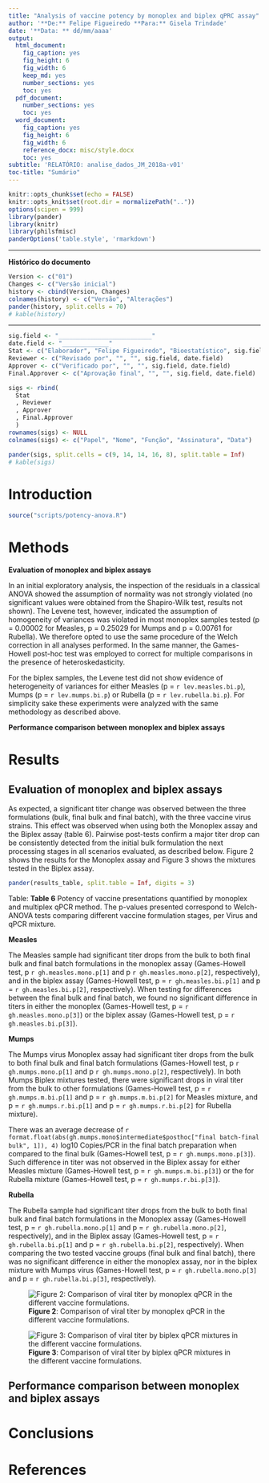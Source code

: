 ```yaml
---
title: "Analysis of vaccine potency by monoplex and biplex qPRC assay"
author: '**De:** Felipe Figueiredo **Para:** Gisela Trindade'
date: '**Data: ** dd/mm/aaaa'
output:
  html_document:
    fig_caption: yes
    fig_height: 6
    fig_width: 6
    keep_md: yes
    number_sections: yes
    toc: yes
  pdf_document:
    number_sections: yes
    toc: yes
  word_document:
    fig_caption: yes
    fig_height: 6
    fig_width: 6
    reference_docx: misc/style.docx
    toc: yes
subtitle: 'RELATÓRIO: analise_dados_JM_2018a-v01'
toc-title: "Sumário"
---
```


```r
knitr::opts_chunk$set(echo = FALSE)
knitr::opts_knit$set(root.dir = normalizePath(".."))
options(scipen = 999)
library(pander)
library(knitr)
library(philsfmisc)
panderOptions('table.style', 'rmarkdown')
```

---

**Histórico do documento**

```r
Version <- c("01")
Changes <- c("Versão inicial")
history <- cbind(Version, Changes)
colnames(history) <- c("Versão", "Alterações")
pander(history, split.cells = 70)
# kable(history)
```

---

<!-- # Assinaturas -->

```r
sig.field <- "__________________________"
date.field <- "_____________"
Stat <- c("Elaborador", "Felipe Figueiredo", "Bioestatístico", sig.field, date.field)
Reviewer <- c("Revisado por", "", "", sig.field, date.field)
Approver <- c("Verificado por", "", "", sig.field, date.field)
Final.Approver <- c("Aprovação final", "", "", sig.field, date.field)

sigs <- rbind(
  Stat
  , Reviewer
  , Approver
  , Final.Approver
  )
rownames(sigs) <- NULL
colnames(sigs) <- c("Papel", "Nome", "Função", "Assinatura", "Data")

pander(sigs, split.cells = c(9, 14, 14, 16, 8), split.table = Inf)
# kable(sigs)
```

<!-- # Lista de abreviaturas -->

# Introduction

<!-- ## Objetivos -->

<!-- ## Recepção e tratamento dos dados -->

```r
source("scripts/potency-anova.R")
```

# Methods

**Evaluation of monoplex and biplex assays**

In an initial exploratory analysis, the inspection of the residuals in a classical ANOVA showed the assumption of normality was not strongly violated (no significant values were obtained from the Shapiro-Wilk test, results not shown).
The Levene test, however, indicated the assumption of homogeneity of variances was violated in most monoplex samples tested (p = 0.00002 for Measles, p = 0.25029 for Mumps and p = 0.00761 for Rubella).
We therefore opted to use the same procedure of the Welch correction in all analyses performed.
In the same manner, the Games-Howell post-hoc test was employed to correct for multiple comparisons in the presence of heteroskedasticity.

For the biplex samples, the Levene test did not show evidence of heterogeneity of variances for either Measles (p = `r lev.measles.bi.p`), Mumps (p = `r lev.mumps.bi.p`) or Rubella (p = `r lev.rubella.bi.p`).
For simplicity sake these experiments were analyzed with the same methodology as described above.

**Performance comparison between monoplex and biplex assays**

# Results

## Evaluation of monoplex and biplex assays

As expected, a significant titer change was observed between the three formulations (bulk, final bulk and final batch), with the three vaccine virus strains.
This effect was observed when using both the Monoplex assay
<!-- (p = `r welch.aov.measles.mono.p`, p = `r welch.aov.mumps.mono.p` and p = `r welch.aov.rubella.mono.p` for Measles, Mumps and Rubella, respectively), -->
and the Biplex assay
<!-- (p = `r welch.aov.measles.bi.p`, p = `r welch.aov.mumps.m.bi.p`, p = `r welch.aov.mumps.r.bi.p`,  and p = `r welch.aov.rubella.bi.p` for Measles, Mumps coupled with Measles, Mumps coupled with Rubella and Rubella, respectively). -->
(table 6).
Pairwise post-tests confirm a major titer drop can be consistently detected from the initial bulk formulation the next processing stages in all scenarios evaluated, as described below.
Figure 2 shows the results for the Monoplex assay and Figure 3 shows the mixtures tested in the Biplex assay.

```r
pander(results_table, split.table = Inf, digits = 3)
```

Table: **Table 6** Potency of vaccine presentations quantified by monoplex and multiplex qPCR
method.
The p-values presented correspond to Welch-ANOVA tests comparing different vaccine formulation stages, per Virus and qPCR mixture.

**Measles**

The Measles sample had significant titer drops from the bulk to both final bulk and final batch formulations
in the monoplex assay
(Games-Howell test, p `r gh.measles.mono.p[1]` and p `r gh.measles.mono.p[2]`, respectively),
and in the biplex assay
(Games-Howell test, p = `r gh.measles.bi.p[1]` and p = `r gh.measles.bi.p[2]`, respectively).
When testing for differences between the final bulk and final batch, we found no significant difference in titers in either the
monoplex (Games-Howell test, p = `r gh.measles.mono.p[3]`) or the
biplex assay (Games-Howell test, p = `r gh.measles.bi.p[3]`).

**Mumps**

The Mumps virus Monoplex assay had significant titer drops from the bulk to both final bulk and final batch formulations
(Games-Howell test, p `r gh.mumps.mono.p[1]` and p `r gh.mumps.mono.p[2]`, respectively).
In both Mumps Biplex mixtures tested, there were significant drops in viral titer from the bulk to other formulations
(Games-Howell test, p = `r gh.mumps.m.bi.p[1]` and p = `r gh.mumps.m.bi.p[2]` for Measles mixture,
and p = `r gh.mumps.r.bi.p[1]` and p = `r gh.mumps.r.bi.p[2]` for Rubella mixture).

There was an average decrease of
`r format.float(abs(gh.mumps.mono$intermediate$posthoc["final batch-final bulk", 1]), 4)`
log10 Copies/PCR in the final batch preparation when compared to the final bulk
(Games-Howell test, p = `r gh.mumps.mono.p[3]`).
Such difference in titer was not observed in the Biplex assay for either
Measles mixture (Games-Howell test, p = `r gh.mumps.m.bi.p[3]`)
or the for
Rubella mixture (Games-Howell test, p = `r gh.mumps.r.bi.p[3]`).

**Rubella**

The Rubella sample had significant titer drops from the bulk to both final bulk and final batch formulations
in the Monoplex assay
(Games-Howell test, p = `r gh.rubella.mono.p[1]` and p = `r gh.rubella.mono.p[2]`, respectively),
and in the Biplex assay
(Games-Howell test, p = `r gh.rubella.bi.p[1]` and p = `r gh.rubella.bi.p[2]`, respectively).
When comparing the two tested vaccine groups (final bulk and final batch), there was no significant difference in either
the monoplex assay, nor in the biplex mixture with Mumps virus
(Games-Howell test, p = `r gh.rubella.mono.p[3]` and  p = `r gh.rubella.bi.p[3]`, respectively).

![**Figure 2**: Comparison of viral titer by monoplex qPCR in the different vaccine formulations.](../figures/monoplex.png)

![**Figure 3**: Comparison of viral titer by biplex qPCR mixtures in the different vaccine formulations.](../figures/biplex.png)

## Performance comparison between monoplex and biplex assays

<!-- # Exceções e Desvios do teste -->

# Conclusions

# References

<!-- # Apêndice -->

